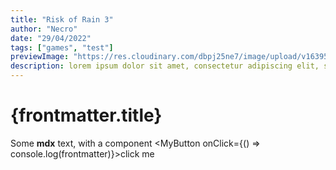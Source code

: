 ```yaml
---
title: "Risk of Rain 3"
author: "Necro"
date: "29/04/2022"
tags: ["games", "test"]
previewImage: "https://res.cloudinary.com/dbpj25ne7/image/upload/v1639516161/medium_headervege_f9b54c0363.png"
description: lorem ipsum dolor sit amet, consectetur adipiscing elit, sed do eiusmod tempor incididunt ut labore et dolore magna aliqua. Ut enim ad minim veniam, quis nostrud exercitation ullamco laboris nisi ut aliquip ex ea commodo consequat. Duis aute irure dolor in reprehenderit in voluptate velit esse cillum dolore eu fugiat nulla pariatur. Excepteur sint occaecat cupidatat non proident, sunt in culpa qui officia deserunt mollit anim id est laborum.
---
```


# {frontmatter.title}

Some **mdx** text, with a component <MyButton onClick={() => console.log(frontmatter)}>click me</MyButton>